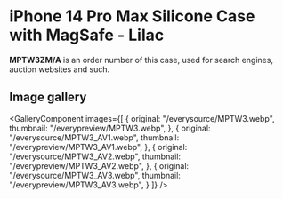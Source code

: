 
# iPhone 14 Pro Max Silicone Case with MagSafe - Lilac

<Callout type='info' emoji='👉🏻'>**MPTW3ZM/A** is an order number of this case, used for search engines, auction websites and such.</Callout>

## Image gallery

<GalleryComponent
    images={[
      {
        original: "/everysource/MPTW3.webp",
        thumbnail: "/everypreview/MPTW3.webp",
      },
      {
        original: "/everysource/MPTW3_AV1.webp",
        thumbnail: "/everypreview/MPTW3_AV1.webp",
      },
      {
        original: "/everysource/MPTW3_AV2.webp",
        thumbnail: "/everypreview/MPTW3_AV2.webp",
      },
      {
        original: "/everysource/MPTW3_AV3.webp",
        thumbnail: "/everypreview/MPTW3_AV3.webp",
      }
    ]}
  />
